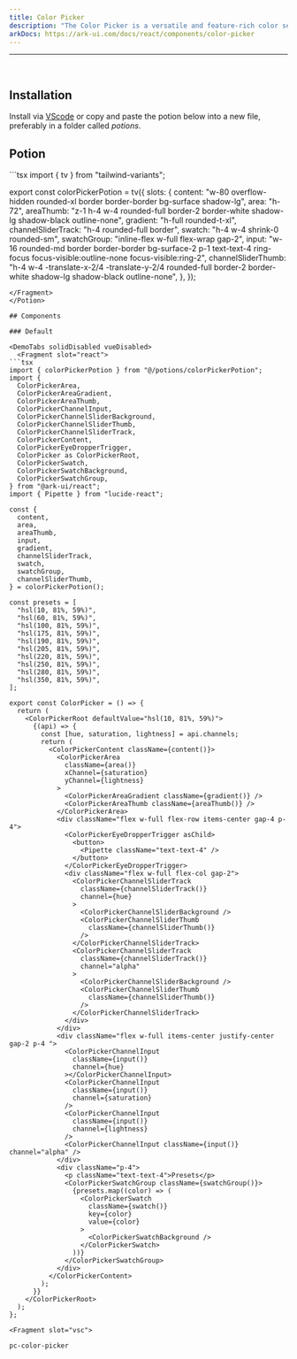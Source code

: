 ```yaml
---
title: Color Picker
description: "The Color Picker is a versatile and feature-rich color selection tool for your applications. It provides support for different color spaces, user interaction, and accessibility."
arkDocs: https://ark-ui.com/docs/react/components/color-picker
---
```

---


<div class="p-4 w-full flex justify-center items-center bg-surface-2 rounded-md">
    <div className="flex items-center w-full justify-center">
      <ColorPicker client:only="react"/>
    </div>
</div>

<br />

## Installation

Install via [VScode](/docs/getting-started/vsc) or copy and paste the potion below into a new file, preferably in a folder called *potions*.

## Potion 

<Potion>
<Fragment slot="contentSlot">
```tsx
import { tv } from "tailwind-variants";

export const colorPickerPotion = tv({
  slots: {
    content:
      "w-80 overflow-hidden rounded-xl border border-border bg-surface shadow-lg",
    area: "h-72",
    areaThumb:
      "z-1 h-4 w-4 rounded-full border-2 border-white shadow-lg shadow-black outline-none",
    gradient: "h-full rounded-t-xl",
    channelSliderTrack: "h-4 rounded-full border",
    swatch: "h-4 w-4 shrink-0 rounded-sm",
    swatchGroup: "inline-flex w-full flex-wrap gap-2",
    input:
      "w-16 rounded-md border border-border bg-surface-2 p-1 text-text-4 ring-focus focus-visible:outline-none focus-visible:ring-2",
    channelSliderThumb:
      "h-4 w-4 -translate-x-2/4 -translate-y-2/4 rounded-full border-2 border-white shadow-lg shadow-black outline-none",
  },
});

```
</Fragment>
</Potion>

## Components 

### Default 

<DemoTabs solidDisabled vueDisabled>
  <Fragment slot="react">
```tsx
import { colorPickerPotion } from "@/potions/colorPickerPotion";
import {
  ColorPickerArea,
  ColorPickerAreaGradient,
  ColorPickerAreaThumb,
  ColorPickerChannelInput,
  ColorPickerChannelSliderBackground,
  ColorPickerChannelSliderThumb,
  ColorPickerChannelSliderTrack,
  ColorPickerContent,
  ColorPickerEyeDropperTrigger,
  ColorPicker as ColorPickerRoot,
  ColorPickerSwatch,
  ColorPickerSwatchBackground,
  ColorPickerSwatchGroup,
} from "@ark-ui/react";
import { Pipette } from "lucide-react";

const {
  content,
  area,
  areaThumb,
  input,
  gradient,
  channelSliderTrack,
  swatch,
  swatchGroup,
  channelSliderThumb,
} = colorPickerPotion();

const presets = [
  "hsl(10, 81%, 59%)",
  "hsl(60, 81%, 59%)",
  "hsl(100, 81%, 59%)",
  "hsl(175, 81%, 59%)",
  "hsl(190, 81%, 59%)",
  "hsl(205, 81%, 59%)",
  "hsl(220, 81%, 59%)",
  "hsl(250, 81%, 59%)",
  "hsl(280, 81%, 59%)",
  "hsl(350, 81%, 59%)",
];

export const ColorPicker = () => {
  return (
    <ColorPickerRoot defaultValue="hsl(10, 81%, 59%)">
      {(api) => {
        const [hue, saturation, lightness] = api.channels;
        return (
          <ColorPickerContent className={content()}>
            <ColorPickerArea
              className={area()}
              xChannel={saturation}
              yChannel={lightness}
            >
              <ColorPickerAreaGradient className={gradient()} />
              <ColorPickerAreaThumb className={areaThumb()} />
            </ColorPickerArea>
            <div className="flex w-full flex-row items-center gap-4 p-4">
              <ColorPickerEyeDropperTrigger asChild>
                <button>
                  <Pipette className="text-text-4" />
                </button>
              </ColorPickerEyeDropperTrigger>
              <div className="flex w-full flex-col gap-2">
                <ColorPickerChannelSliderTrack
                  className={channelSliderTrack()}
                  channel={hue}
                >
                  <ColorPickerChannelSliderBackground />
                  <ColorPickerChannelSliderThumb
                    className={channelSliderThumb()}
                  />
                </ColorPickerChannelSliderTrack>
                <ColorPickerChannelSliderTrack
                  className={channelSliderTrack()}
                  channel="alpha"
                >
                  <ColorPickerChannelSliderBackground />
                  <ColorPickerChannelSliderThumb
                    className={channelSliderThumb()}
                  />
                </ColorPickerChannelSliderTrack>
              </div>
            </div>
            <div className="flex w-full items-center justify-center gap-2 p-4 ">
              <ColorPickerChannelInput
                className={input()}
                channel={hue}
              ></ColorPickerChannelInput>
              <ColorPickerChannelInput
                className={input()}
                channel={saturation}
              />
              <ColorPickerChannelInput
                className={input()}
                channel={lightness}
              />
              <ColorPickerChannelInput className={input()} channel="alpha" />
            </div>
            <div className="p-4">
              <p className="text-text-4">Presets</p>
              <ColorPickerSwatchGroup className={swatchGroup()}>
                {presets.map((color) => (
                  <ColorPickerSwatch
                    className={swatch()}
                    key={color}
                    value={color}
                  >
                    <ColorPickerSwatchBackground />
                  </ColorPickerSwatch>
                ))}
              </ColorPickerSwatchGroup>
            </div>
          </ColorPickerContent>
        );
      }}
    </ColorPickerRoot>
  );
};

```
  </Fragment>

    <Fragment slot="vsc">
```bash
pc-color-picker
```
  </Fragment>
</DemoTabs>
